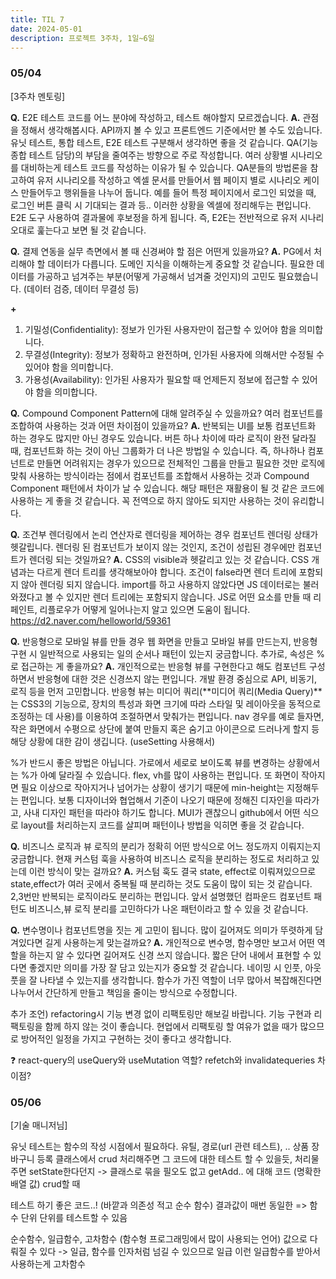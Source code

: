 ```yaml
---
title: TIL 7
date: 2024-05-01
description: 프로젝트 3주차, 1일~6일
---
```


### 05/04

[3주차 멘토링]

**Q.** E2E 테스트 코드를 어느 분야에 작성하고, 테스트 해야할지 모르겠습니다.
**A.** 관점을 정해서 생각해봅시다. API까지 볼 수 있고 프론트엔드 기준에서만 볼 수도 있습니다.
유닛 테스트, 통합 테스트, E2E 테스트 구분해서 생각하면 좋을 것 같습니다. QA(기능 종합 테스트 담당)의 부담을 줄여주는 방향으로 주로 작성합니다.
여러 상황별 시나리오를 대비하는게 테스트 코드를 작성하는 이유가 될 수 있습니다. QA분들의 방법론을 참고하여 유저 시나리오를 작성하고
엑셀 문서를 만들어서 웹 페이지 별로 시나리오 케이스 만들어두고 행위들을 나누어 둡니다.
예를 들어 특정 페이지에서 로그인 되었을 때, 로그인 버튼 클릭 시 기대되는 결과 등.. 이러한 상황을 엑셀에 정리해두는 편입니다.
E2E 도구 사용하여 결과물에 후보정을 하게 됩니다. 즉, E2E는 전반적으로 유저 시나리오대로 훑는다고 보면 될 것 같습니다.

**Q.** 결제 연동을 실무 측면에서 볼 때 신경써야 할 점은 어떤게 있을까요?
**A.** PG에서 처리해야 할 데이터가 다릅니다. 도메인 지식을 이해하는게 중요할 것 같습니다.
필요한 데이터를 가공하고 넘겨주는 부분(어떻게 가공해서 넘겨줄 것인지)의 고민도 필요했습니다.
(데이터 검증, 데이터 무결성 등)

**+**

1. 기밀성(Confidentiality): 정보가 인가된 사용자만이 접근할 수 있어야 함을 의미합니다.
2. 무결성(Integrity): 정보가 정확하고 완전하며, 인가된 사용자에 의해서만 수정될 수 있어야 함을 의미합니다.
3. 가용성(Availability): 인가된 사용자가 필요할 때 언제든지 정보에 접근할 수 있어야 함을 의미합니다.

**Q.** Compound Component Pattern에 대해 알려주실 수 있을까요? 여러 컴포넌트를 조합하여
사용하는 것과 어떤 차이점이 있을까요?
**A.** 반복되는 UI를 보통 컴포넌트화 하는 경우도 많지만 아닌 경우도 있습니다.
버튼 하나 차이에 따라 로직이 완전 달라질 때, 컴포넌트화 하는 것이 아닌 그룹화가 더 나은 방법일 수 있습니다.
즉, 하나하나 컴포넌트로 만들면 어려워지는 경우가 있으므로 전체적인 그룹을 만들고 필요한 것만
로직에 맞춰 사용하는 방식이라는 점에서 컴포넌트를 조합해서 사용하는 것과 Compound Component 패턴에서 차이가 날 수 있습니다.
해당 패턴은 재활용이 될 것 같은 코드에 사용하는 게 좋을 것 같습니다.
꼭 전역으로 하지 않아도 되지만 사용하는 것이 유리합니다.

**Q.** 조건부 렌더링에서 논리 연산자로 렌더링을 제어하는 경우 컴포넌트 렌더링 상태가 헷갈립니다.
렌더링 된 컴포넌트가 보이지 않는 것인지, 조건이 성립된 경우에만 컴포넌트가 렌더링 되는 것일까요?
**A.** CSS의 visible과 헷갈리고 있는 것 같습니다. CSS 개념과는 다르게 렌더 트리를 생각해보아야 합니다.
조건이 false라면 렌더 트리에 포함되지 않아 렌더링 되지 않습니다.
import를 하고 사용하지 않았다면 JS 데이터로는 불러와졌다고 볼 수 있지만 렌더 트리에는 포함되지 않습니다.
JS로 어떤 요소를 만들 때 리페인트, 리플로우가 어떻게 일어나는지 알고 있으면 도움이 됩니다.
https://d2.naver.com/helloworld/59361

**Q.** 반응형으로 모바일 뷰를 만들 경우 웹 화면을 만들고 모바일 뷰를 만드는지, 반응형 구현 시 일반적으로 사용되는
일의 순서나 패턴이 있는지 궁금합니다. 추가로, 속성은 %로 접근하는 게 좋을까요?
**A.** 개인적으로는 반응형 뷰를 구현한다고 해도 컴포넌트 구성하면서 반응형에 대한 것은 신경쓰지 않는 편입니다.
개발 환경 중심으로 API, 비동기, 로직 등을 먼저 고민합니다.
반응형 뷰는 미디어 쿼리(**미디어 쿼리(Media Query)**는 CSS3의 기능으로,
장치의 특성과 화면 크기에 따라 스타일 및 레이아웃을 동적으로 조정하는 데 사용)를 이용하여 조절하면서 맞춰가는 편입니다.
nav 경우를 예로 들자면, 작은 화면에서 수평으로 상단에 붙여 만들지 혹은 숨기고 아이콘으로 드러나게 할지 등
해당 상황에 대한 감이 생깁니다. (useSetting 사용해서)

%가 반드시 좋은 방법은 아닙니다. 가로에서 세로로 보이도록 뷰를 변경하는 상황에서는
%가 아예 달라질 수 있습니다. flex, vh를 많이 사용하는 편입니다.
또 화면이 작아지면 필요 이상으로 작아지거나 넘어가는 상황이 생기기 때문에 min-height는 지정해두는 편입니다.
보통 디자이너와 협업해서 기준이 나오기 때문에 정해진 디자인을 따라가고, 사내 디자인 패턴을
따라야 하기도 합니다. MUI가 괜찮으니 github에서 어떤 식으로 layout를 처리하는지
코드를 살피며 패턴이나 방법을 익히면 좋을 것 같습니다.

**Q.** 비즈니스 로직과 뷰 로직의 분리가 정확히 어떤 방식으로 어느 정도까지 이뤄지는지 궁금합니다.
현재 커스텀 훅을 사용하여 비즈니스 로직을 분리하는 정도로 처리하고 있는데 이런 방식이 맞는 걸까요?
**A.** 커스텀 훅도 결국 state, effect로 이뤄져있으므로 state,effect가 여러 곳에서
중복될 때 분리하는 것도 도움이 많이 되는 것 같습니다. 2,3번만 반복되는 로직이라도 분리하는 편입니다.
앞서 설명했던 컴파운드 컴포넌트 패턴도 비즈니스,뷰 로직 분리를 고민하다가 나온 패턴이라고 할 수 있을 것 같습니다.

**Q.** 변수명이나 컴포넌트명을 짓는 게 고민이 됩니다. 많이 길어져도 의미가 뚜렷하게 담겨있다면 길게 사용하는게 맞는걸까요?
**A.** 개인적으로 변수명, 함수명만 보고서 어떤 역할을 하는지 알 수 있다면 길어져도 신경 쓰지 않습니다.
짧은 단어 내에서 표현할 수 있다면 좋겠지만 의미를 가장 잘 담고 있는지가 중요할 것 같습니다.
네이밍 시 인풋, 아웃풋을 잘 나타낼 수 있는지를 생각합니다. 함수가 가진 역할이 너무 많아서 복잡해진다면
나누어서 간단하게 만들고 책임을 줄이는 방식으로 수정합니다.

추가 조언) refactoring시 기능 변경 없이 리팩토링만 해보길 바랍니다.
기능 구현과 리팩토링을 함께 하지 않는 것이 좋습니다. 현업에서 리팩토링 할 여유가 없을 때가 많으므로
방어적인 일정을 가지고 구현하는 것이 좋다고 생각합니다.

❓ react-query의 useQuery와 useMutation 역할? refetch와 invalidatequeries 차이점?

### 05/06

[기술 매니저님]

유닛 테스트는 함수의 작성 시점에서 필요하다.
유틸, 경로(url 관련 테스트), .. 상품 장바구니 등록 클래스에서 crud 처리해주면 그 코드에 대한 테스트 할 수 있을듯,
처리물 주면 setState한다던지 -> 클래스로 묶을 필오도 없고 getAdd.. 에 대해 코드 (명확한 배열 값) crud할 때

테스트 하기 좋은 코드..! (바깥과 의존성 적고 순수 함수) 결과값이 매번 동일한 => 함수 단위 단위를 테스트할 수 있음

순수함수, 일급함수, 고차함수 (함수형 프로그래밍에서 많이 사용되는 언어)
값으로 다뤄질 수 있다 -> 일급, 함수를 인자처럼 넘길 수 있으므로 일급
이런 일급함수를 받아서 사용하는게 고차함수
